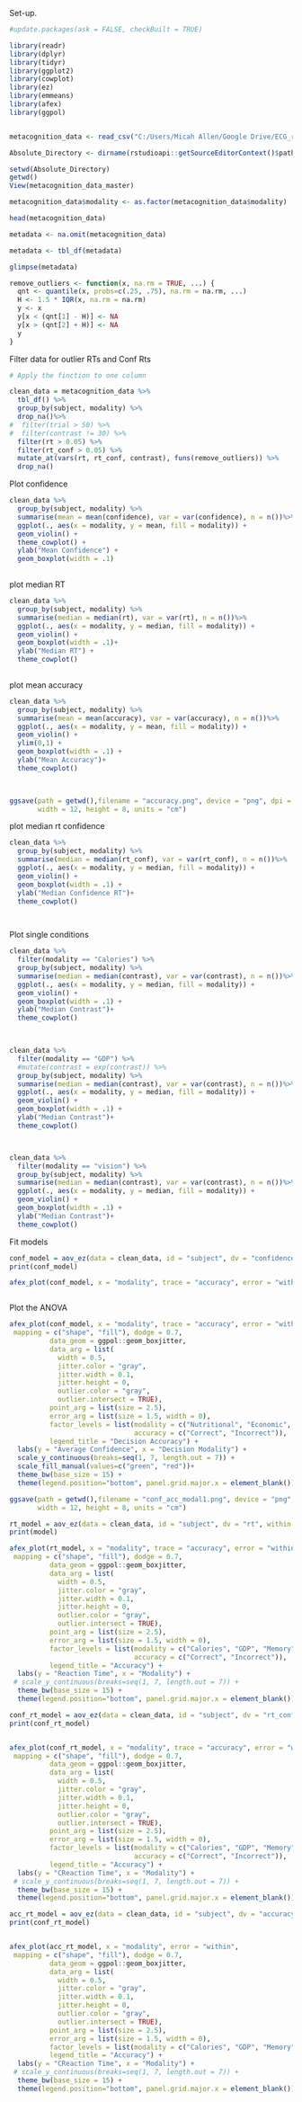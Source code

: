 Set-up. 

```r
#update.packages(ask = FALSE, checkBuilt = TRUE)

library(readr)
library(dplyr)
library(tidyr)
library(ggplot2)
library(cowplot)
library(ez)
library(emmeans)
library(afex)
library(ggpol)


metacognition_data <- read_csv("C:/Users/Micah Allen/Google Drive/ECG_root/Projects/in_progress/VMP_cohort_1/data/summary_data/Trivia_All_Data.csv")

Absolute_Directory <- dirname(rstudioapi::getSourceEditorContext()$path)

setwd(Absolute_Directory)
getwd()
View(metacognition_data_master)

metacognition_data$modality <- as.factor(metacognition_data$modality)

head(metacognition_data)

metadata <- na.omit(metacognition_data)

metadata <- tbl_df(metadata)

glimpse(metadata)

```


```r

remove_outliers <- function(x, na.rm = TRUE, ...) {
  qnt <- quantile(x, probs=c(.25, .75), na.rm = na.rm, ...)
  H <- 1.5 * IQR(x, na.rm = na.rm)
  y <- x
  y[x < (qnt[1] - H)] <- NA
  y[x > (qnt[2] + H)] <- NA
  y
}


```

Filter data for outlier RTs and Conf Rts
```r

# Apply the finction to one column

clean_data = metacognition_data %>%
  tbl_df() %>%
  group_by(subject, modality) %>%
  drop_na()%>%
#  filter(trial > 50) %>%
#  filter(contrast != 30) %>%
  filter(rt > 0.05) %>%
  filter(rt_conf > 0.05) %>%    
  mutate_at(vars(rt, rt_conf, contrast), funs(remove_outliers)) %>%
  drop_na()


```



Plot confidence

```r

clean_data %>% 
  group_by(subject, modality) %>%
  summarise(mean = mean(confidence), var = var(confidence), n = n())%>%
  ggplot(., aes(x = modality, y = mean, fill = modality)) +
  geom_violin() +
  theme_cowplot() + 
  ylab("Mean Confidence") +
  geom_boxplot(width = .1)
  

```

plot median RT
```r

clean_data %>% 
  group_by(subject, modality) %>%
  summarise(median = median(rt), var = var(rt), n = n())%>%
  ggplot(., aes(x = modality, y = median, fill = modality)) +
  geom_violin() +
  geom_boxplot(width = .1)+
  ylab("Median RT") +
  theme_cowplot()
  

```

plot mean accuracy 
```r

clean_data %>% 
  group_by(subject, modality) %>%
  summarise(mean = mean(accuracy), var = var(accuracy), n = n())%>%
  ggplot(., aes(x = modality, y = mean, fill = modality)) +
  geom_violin() +
  ylim(0,1) +
  geom_boxplot(width = .1) +
  ylab("Mean Accuracy")+
  theme_cowplot()
  


ggsave(path = getwd(),filename = "accuracy.png", device = "png", dpi = 600,
       width = 12, height = 8, units = "cm") 

```

plot median rt confidence

```r

clean_data %>% 
  group_by(subject, modality) %>%
  summarise(median = median(rt_conf), var = var(rt_conf), n = n())%>%
  ggplot(., aes(x = modality, y = median, fill = modality)) +
  geom_violin() +
  geom_boxplot(width = .1) +
  ylab("Median Confidence RT")+
  theme_cowplot()
  



```
Plot single conditions
```r

clean_data %>%
  filter(modality == "Calories") %>%
  group_by(subject, modality) %>%
  summarise(median = median(contrast), var = var(contrast), n = n())%>%
  ggplot(., aes(x = modality, y = median, fill = modality)) +
  geom_violin() +
  geom_boxplot(width = .1) +
  ylab("Median Contrast")+
  theme_cowplot()
  


clean_data %>%
  filter(modality == "GDP") %>%
  #mutate(contrast = exp(contrast)) %>%
  group_by(subject, modality) %>%
  summarise(median = median(contrast), var = var(contrast), n = n())%>%
  ggplot(., aes(x = modality, y = median, fill = modality)) +
  geom_violin() +
  geom_boxplot(width = .1) +
  ylab("Median Contrast")+
  theme_cowplot()



clean_data %>%
  filter(modality == "vision") %>%
  group_by(subject, modality) %>%
  summarise(median = median(contrast), var = var(contrast), n = n())%>%
  ggplot(., aes(x = modality, y = median, fill = modality)) +
  geom_violin() +
  geom_boxplot(width = .1) +
  ylab("Median Contrast")+
  theme_cowplot()


```

Fit models
```r


conf_model = aov_ez(data = clean_data, id = "subject", dv = "confidence", within = c("accuracy", "modality"))
print(conf_model)

afex_plot(conf_model, x = "modality", trace = "accuracy", error = "within")



```

Plot the ANOVA
```r

afex_plot(conf_model, x = "modality", trace = "accuracy", error = "within",
 mapping = c("shape", "fill"), dodge = 0.7,
          data_geom = ggpol::geom_boxjitter, 
          data_arg = list(
            width = 0.5,
            jitter.color = "gray",
            jitter.width = 0.1,
            jitter.height = 0,
            outlier.color = "gray",
            outlier.intersect = TRUE),
          point_arg = list(size = 2.5), 
          error_arg = list(size = 1.5, width = 0),
          factor_levels = list(modality = c("Nutritional", "Economic", "Memory", "Visual"),
                               accuracy = c("Correct", "Incorrect")), 
          legend_title = "Decision Accuracy") +
  labs(y = "Average Confidence", x = "Decision Modality") +
  scale_y_continuous(breaks=seq(1, 7, length.out = 7)) +
  scale_fill_manual(values=c("green", "red"))+
  theme_bw(base_size = 15) + 
  theme(legend.position="bottom", panel.grid.major.x = element_blank())

ggsave(path = getwd(),filename = "conf_acc_modal1.png", device = "png", dpi = 600,
       width = 12, height = 8, units = "cm") 
```

```r
rt_model = aov_ez(data = clean_data, id = "subject", dv = "rt", within = c("accuracy", "modality"), fun_aggregate = median)
print(model)
```

```r
afex_plot(rt_model, x = "modality", trace = "accuracy", error = "within",
 mapping = c("shape", "fill"), dodge = 0.7,
          data_geom = ggpol::geom_boxjitter, 
          data_arg = list(
            width = 0.5,
            jitter.color = "gray",
            jitter.width = 0.1,
            jitter.height = 0,
            outlier.color = "gray",
            outlier.intersect = TRUE),
          point_arg = list(size = 2.5), 
          error_arg = list(size = 1.5, width = 0),
          factor_levels = list(modality = c("Calories", "GDP", "Memory", "Vision"),
                               accuracy = c("Correct", "Incorrect")), 
          legend_title = "Accuracy") +
  labs(y = "Reaction Time", x = "Modality") +
 # scale_y_continuous(breaks=seq(1, 7, length.out = 7)) +
  theme_bw(base_size = 15) + 
  theme(legend.position="bottom", panel.grid.major.x = element_blank())


```


```r
conf_rt_model = aov_ez(data = clean_data, id = "subject", dv = "rt_conf", within = c("accuracy", "modality"), fun_aggregate = median)
print(conf_rt_model)


afex_plot(conf_rt_model, x = "modality", trace = "accuracy", error = "within",
 mapping = c("shape", "fill"), dodge = 0.7,
          data_geom = ggpol::geom_boxjitter, 
          data_arg = list(
            width = 0.5,
            jitter.color = "gray",
            jitter.width = 0.1,
            jitter.height = 0,
            outlier.color = "gray",
            outlier.intersect = TRUE),
          point_arg = list(size = 2.5), 
          error_arg = list(size = 1.5, width = 0),
          factor_levels = list(modality = c("Calories", "GDP", "Memory", "Vision"),
                               accuracy = c("Correct", "Incorrect")), 
          legend_title = "Accuracy") +
  labs(y = "CReaction Time", x = "Modality") +
 # scale_y_continuous(breaks=seq(1, 7, length.out = 7)) +
  theme_bw(base_size = 15) + 
  theme(legend.position="bottom", panel.grid.major.x = element_blank())


```

```r
acc_rt_model = aov_ez(data = clean_data, id = "subject", dv = "accuracy", within = c("modality"), fun_aggregate = mean)
print(conf_rt_model)


afex_plot(acc_rt_model, x = "modality", error = "within",
 mapping = c("shape", "fill"), dodge = 0.7,
          data_geom = ggpol::geom_boxjitter, 
          data_arg = list(
            width = 0.5,
            jitter.color = "gray",
            jitter.width = 0.1,
            jitter.height = 0,
            outlier.color = "gray",
            outlier.intersect = TRUE),
          point_arg = list(size = 2.5), 
          error_arg = list(size = 1.5, width = 0),
          factor_levels = list(modality = c("Calories", "GDP", "Memory", "Vision")),
          legend_title = "Accuracy") +
  labs(y = "CReaction Time", x = "Modality") +
 # scale_y_continuous(breaks=seq(1, 7, length.out = 7)) +
  theme_bw(base_size = 15) + 
  theme(legend.position="bottom", panel.grid.major.x = element_blank())


```


